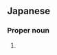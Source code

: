 ==Japanese==
{{ja-kanjitab|よし|や}}

===Proper noun===
{{ja-pos|proper|よしや}}

# {{given name|male|lang=ja|sort=よしや}}